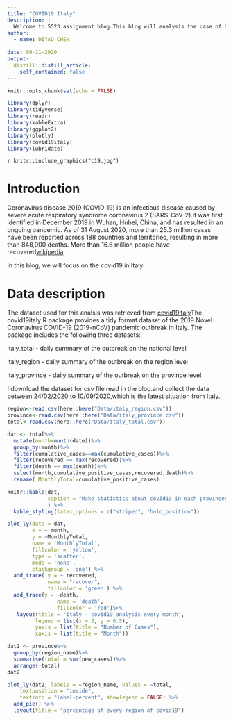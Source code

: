 ```yaml
---
title: "COVID19 Italy"
description: |
  Welcome to 5523 assignment blog.This blog will analysis the case of COVID19 in Italy
author:
  - name: DIYAO CHEN 
    
date: 09-11-2020
output:
  distill::distill_article:
    self_contained: false
---
```


```r
knitr::opts_chunk$set(echo = FALSE)
```

```r
library(dplyr)
library(tidyverse)
library(readr)
library(kableExtra)
library(ggplot2)
library(plotly)
library(covid19italy)
library(lubridate)
```


`r knitr::include_graphics("c19.jpg")`


# Introduction
Coronavirus disease 2019 (COVID‑19) is an infectious disease caused by severe acute respiratory syndrome coronavirus 2 (SARS-CoV-2).It was first identified in December 2019 in Wuhan, Hubei, China, and has resulted in an ongoing pandemic. As of 31 August 2020, more than 25.3 million cases have been reported across 188 countries and territories, resulting in more than 848,000 deaths. More than 16.6 million people have recovered[wikipedia](https://en.wikipedia.org/wiki/Coronavirus_disease_2019)

In this blog, we will focus on the covid19 in Italy.

# Data description
The dataset used for this analsis was retrieved from [covid19italy](https://github.com/RamiKrispin/covid19italy)The covid19italy R package provides a tidy format dataset of the 2019 Novel Coronavirus COVID-19 (2019-nCoV) pandemic outbreak in Italy. The package includes the following three datasets:

italy_total - daily summary of the outbreak on the national level

italy_region - daily summary of the outbreak on the region level

italy_province - daily summary of the outbreak on the province level

I download the dataset for csv file read in the blog.and collect the data between 24/02/2020 to 10/09/2020,which is the latest situation from Italy.

```r
region<-read.csv(here::here("Data/italy_region.csv"))
province<-read.csv(here::here("Data/italy_province.csv"))
total<-read.csv(here::here("Data/italy_total.csv"))

```


```r
dat <- total%>%
  mutate(month=month(date))%>%
  group_by(month)%>%
  filter(cumulative_cases==max(cumulative_cases))%>%
  filter(recovered == max(recovered))%>%
  filter(death == max(death))%>%
  select(month,cumulative_positive_cases,recovered,death)%>%
  rename( MonthlyTotal=cumulative_positive_cases)
```


```r
knitr::kable(dat,
             caption = "Make statistics about covid19 in each provinces"
             ) %>% 
  kable_styling(latex_options = c("striped", "hold_position"))
```

```r
plot_ly(data = dat,
        x = ~ month,
        y = ~MonthlyTotal, 
        name = 'MonthlyTotal', 
        fillcolor = 'yellow',
        type = 'scatter',
        mode = 'none', 
        stackgroup = 'one') %>%
  add_trace( y = ~ recovered, 
             name = "recover",
             fillcolor = 'green') %>%
  add_trace(y = ~death, 
                name = 'death', 
                fillcolor = 'red')%>%
   layout(title = "Italy - covid19 analysis every month",
         legend = list(x = 5, y = 0.5),
         yaxis = list(title = "Number of Cases"),
         xaxis = list(title = "Month"))
```


```r
dat2 <- province%>%
  group_by(region_name)%>%
  summarise(total = sum(new_cases))%>%
  arrange(-total)
dat2
```

```r
plot_ly(dat2, labels = ~region_name, values = ~total,
    textposition = "inside",
    textinfo = "label+percent", showlegend = FALSE) %>%
  add_pie() %>%
  layout(title = "percentage of every region of covid19")
```

